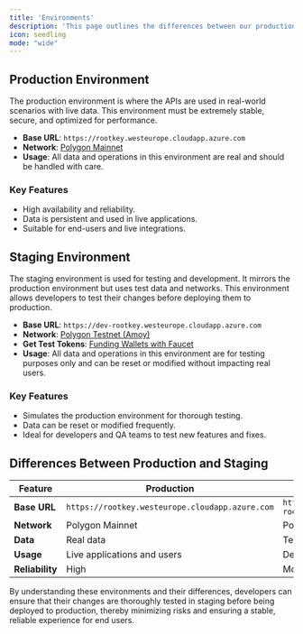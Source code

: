 ```yaml
---
title: 'Environments'
description: 'This page outlines the differences between our production and staging environments, detailing their respective uses, network connections, and key features for effective API deployment and testing.'
icon: seedling
mode: "wide"
---
```


## Production Environment

The production environment is where the APIs are used in real-world scenarios with live data. This environment must be extremely stable, secure, and optimized for performance.

- **Base URL**: `https://rootkey.westeurope.cloudapp.azure.com`
- **Network**: [Polygon Mainnet](https://polygonscan.com/)
- **Usage**: All data and operations in this environment are real and should be handled with care.

### Key Features
- High availability and reliability.
- Data is persistent and used in live applications.
- Suitable for end-users and live integrations.

## Staging Environment

The staging environment is used for testing and development. It mirrors the production environment but uses test data and networks. This environment allows developers to test their changes before deploying them to production.

- **Base URL**: `https://dev-rootkey.westeurope.cloudapp.azure.com`
- **Network**: [Polygon Testnet (Amoy)](https://amoy.polygonscan.com/)
- **Get Test Tokens**: [Funding Wallets with Faucet](/pages/funding)
- **Usage**: All data and operations in this environment are for testing purposes only and can be reset or modified without impacting real users.

### Key Features
- Simulates the production environment for thorough testing.
- Data can be reset or modified frequently.
- Ideal for developers and QA teams to test new features and fixes.

## Differences Between Production and Staging

| Feature       | Production                       | Staging                               |
| ------------- | -------------------------------- | ------------------------------------- |
| **Base URL**  | `https://rootkey.westeurope.cloudapp.azure.com`    | `https://dev-rootkey.westeurope.cloudapp.azure.com` |
| **Network**   | Polygon Mainnet                  | Polygon Testnet (Amoy)              |
| **Data**      | Real data                        | Test data                             |
| **Usage**     | Live applications and users      | Development and testing               |
| **Reliability** | High                            | Moderate                              |

By understanding these environments and their differences, developers can ensure that their changes are thoroughly tested in staging before being deployed to production, thereby minimizing risks and ensuring a stable, reliable experience for end users.
